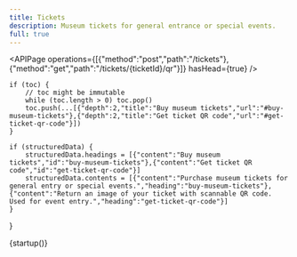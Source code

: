 ```yaml
---
title: Tickets
description: Museum tickets for general entrance or special events.
full: true
---
```


<APIPage operations={[{"method":"post","path":"/tickets"},{"method":"get","path":"/tickets/{ticketId}/qr"}]} hasHead={true} />

    if (toc) {
        // toc might be immutable
        while (toc.length > 0) toc.pop()
        toc.push(...[{"depth":2,"title":"Buy museum tickets","url":"#buy-museum-tickets"},{"depth":2,"title":"Get ticket QR code","url":"#get-ticket-qr-code"}])
    }
    
    if (structuredData) {
        structuredData.headings = [{"content":"Buy museum tickets","id":"buy-museum-tickets"},{"content":"Get ticket QR code","id":"get-ticket-qr-code"}]
        structuredData.contents = [{"content":"Purchase museum tickets for general entry or special events.","heading":"buy-museum-tickets"},{"content":"Return an image of your ticket with scannable QR code. Used for event entry.","heading":"get-ticket-qr-code"}]
    }
}

{startup()}